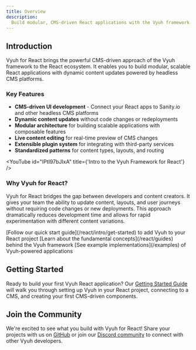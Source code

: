 ```yaml
---
title: Overview
description:
  Build modular, CMS-driven React applications with the Vyuh framework
---
```



## Introduction

Vyuh for React brings the powerful CMS-driven approach of the Vyuh framework to
the React ecosystem. It enables you to build modular, scalable React
applications with dynamic content updates powered by headless CMS platforms.

### Key Features

- **CMS-driven UI development** - Connect your React apps to Sanity.io and other
  headless CMS platforms
- **Dynamic content updates** without code changes or redeployments
- **Modular architecture** for building scalable applications with composable
  features
- **Live content editing** for real-time preview of CMS changes
- **Extensible plugin system** for integrating with third-party services
- **Standardized patterns** for content types, layouts, and routing

<YouTube id="IPtI97bJIxA" title={'Intro to the Vyuh Framework for React'} />

### Why Vyuh for React?

Vyuh for React bridges the gap between developers and content creators. It gives
your team the ability to update content, layouts, and user journeys without
requiring code changes or new deployments. This approach dramatically reduces
development time and allows for rapid experimentation with different content
variations.

<CardGrid>
  <Card title="Get Started" icon="rocket">
    [Follow our quick start guide](/react/intro/get-started) to add Vyuh to your
    React project
  </Card>
  <Card title="Core Concepts" icon="open-book">
    [Learn about the fundamental concepts](/react/guides) behind the Vyuh
    framework
  </Card>
  <Card title="Examples" icon="document">
    [See example implementations](/examples) of Vyuh-powered applications
  </Card>
</CardGrid>

## Getting Started

Ready to build your first Vyuh React application? Our
[Getting Started Guide](/react/intro/get-started) will walk you through setting
up Vyuh in your React project, connecting to a CMS, and creating your first
CMS-driven components.

<LinkCard
  title="Get Started with Vyuh for React"
  description="Learn how to set up Vyuh in your React project and start building CMS-driven applications."
  href="/react/intro/get-started"
/>

## Join the Community

We're excited to see what you build with Vyuh for React! Share your projects
with us on [GitHub](https://github.com/vyuh-tech/vyuh) or join our
[Discord community](https://discord.gg/b49sbjqszG) to connect with other Vyuh
developers.
